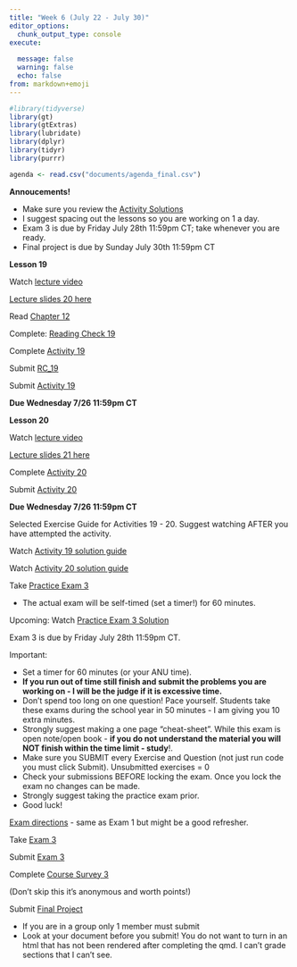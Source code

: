 ```yaml
---
title: "Week 6 (July 22 - July 30)"
editor_options: 
  chunk_output_type: console
execute:
  
  message: false
  warning: false
  echo: false
from: markdown+emoji
---
```


```r
#library(tidyverse)
library(gt)
library(gtExtras)
library(lubridate)
library(dplyr)
library(tidyr)
library(purrr)

agenda <- read.csv("documents/agenda_final.csv") 
```

::: slide-deck
**Annoucements!**

-   Make sure you review the [Activity Solutions](/course-solutions.html)
-   I suggest spacing out the lessons so you are working on 1 a day.
-   Exam 3 is due by Friday July 28th 11:59pm CT; take whenever you are ready.
-   Final project is due by Sunday July 30th 11:59pm CT
:::

::: slide-deck
**Lesson 19**

::: video
Watch [lecture video](https://northwestern.hosted.panopto.com/Panopto/Pages/Viewer.aspx?id=84c05231-7ae9-4648-864e-b03c00fc5201)
:::

::: slides
[Lecture slides 20 here](/slides/lec20.html)
:::

::: source
Read [Chapter 12](https://nustat.github.io/intro-stat-data-sci/12-hypothesis-tests.html)
:::

::: source
Complete: [Reading Check 19](https://amkuyper.shinyapps.io/19_hypothesis/)
:::

::: source
Complete [Activity 19](https://posit.cloud/spaces/321338/content/5176497)
:::

::: homework
Submit [RC_19](https://canvas.northwestern.edu/courses/192604/assignments/1244687)

Submit [Activity 19](https://canvas.northwestern.edu/courses/192604/assignments/1244652)

**Due Wednesday 7/26 11:59pm CT**
:::
:::

::: slide-deck
**Lesson 20**

::: video
Watch [lecture video](https://northwestern.hosted.panopto.com/Panopto/Pages/Viewer.aspx?id=28624328-8479-4fdb-984d-b03c00fc528c)
:::

::: slides
[Lecture slides 21 here](/slides/lec21.html)
:::


::: source
Complete [Activity 20](https://posit.cloud/spaces/321338/content/5176498)
:::

::: homework
Submit [Activity 20](https://canvas.northwestern.edu/courses/192604/assignments/1244653)

**Due Wednesday 7/26 11:59pm CT**
:::
:::

::: lab
Selected Exercise Guide for Activities 19 - 20. Suggest watching AFTER you have attempted the activity.


::: video
Watch [Activity 19 solution guide](https://northwestern.hosted.panopto.com/Panopto/Pages/Viewer.aspx?id=47672cfa-cbc8-4796-b5fb-b04200f81068)
:::

::: video
Watch [Activity 20 solution guide](https://northwestern.hosted.panopto.com/Panopto/Pages/Viewer.aspx?id=2c23c619-472d-443e-b9e9-b04200f8102c)
:::
:::


::: slide-deck
Take [Practice Exam 3](https://amkuyper.shinyapps.io/sample_exam3_v2/)

-   The actual exam will be self-timed (set a timer!) for 60 minutes.

::: video
Upcoming: Watch [Practice Exam 3 Solution]()
:::
:::

::: exam
Exam 3 is due by Friday July 28th 11:59pm CT.

Important:

-   Set a timer for 60 minutes (or your ANU time).
-   **If you run out of time still finish and submit the problems you are working on - I will be the judge if it is excessive time.**
-   Don't spend too long on one question! Pace yourself. Students take these exams during the school year in 50 minutes - I am giving you 10 extra minutes.
-   Strongly suggest making a one page "cheat-sheet". While this exam is open note/open book - **if you do not understand the material you will NOT finish within the time limit - study**!.
-   Make sure you SUBMIT every Exercise and Question (not just run code you must click Submit). Unsubmitted exercises = 0
-   Check your submissions BEFORE locking the exam. Once you lock the exam no changes can be made.
-   Strongly suggest taking the practice exam prior.
-   Good luck!

::: video
[Exam directions](https://northwestern.hosted.panopto.com/Panopto/Pages/Viewer.aspx?id=a3d44862-c110-432a-b538-b02f00e70d18) - same as Exam 1 but might be a good refresher.
:::

Take [Exam 3](https://posit.cloud/spaces/321338/content/5176507)

Submit [Exam 3](https://canvas.northwestern.edu/courses/192604/assignments/1244664)
:::


::: tutorial
Complete [Course Survey 3](https://canvas.northwestern.edu/courses/192604/quizzes/212405)

(Don't skip this it's anonymous and worth points!)
:::

::: slide-deck
Submit [Final Project](https://canvas.northwestern.edu/courses/192604/assignments/1244666)

- If you are in a group only 1 member must submit
- Look at your document before you submit! You do not want to turn in an html that has not been rendered after completing the qmd. I can't grade sections that I can't see.

:::
